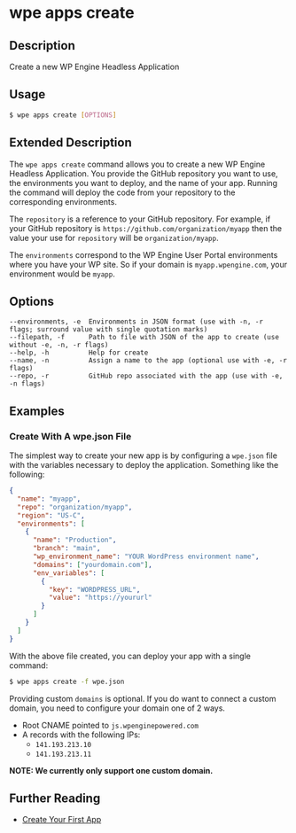 # wpe apps create

## Description

Create a new WP Engine Headless Application

## Usage

```bash
$ wpe apps create [OPTIONS]
```

## Extended Description

The `wpe apps create` command allows you to create a new WP Engine Headless Application. You provide the GitHub repository you want to use, the environments you want to deploy, and the name of your app. Running the command will deploy the code from your repository to the corresponding environments.

The `repository` is a reference to your GitHub repository. For example, if your GitHub repository is `https://github.com/organization/myapp` then the value your use for `repository` will be `organization/myapp`.

The `environments` correspond to the WP Engine User Portal environments where you have your WP site. So if your domain is `myapp.wpengine.com`, your environment would be `myapp`.

## Options

```
--environments, -e  Environments in JSON format (use with -n, -r flags; surround value with single quotation marks)
--filepath, -f      Path to file with JSON of the app to create (use without -e, -n, -r flags)
--help, -h          Help for create
--name, -n          Assign a name to the app (optional use with -e, -r flags)
--repo, -r          GitHub repo associated with the app (use with -e, -n flags)
```

## Examples

### Create With A wpe.json File

The simplest way to create your new app is by configuring a `wpe.json` file with the variables necessary to deploy the application. Something like the following:

```json
{
  "name": "myapp",
  "repo": "organization/myapp",
  "region": "US-C",
  "environments": [
    {
      "name": "Production",
      "branch": "main",
      "wp_environment_name": "YOUR WordPress environment name",
      "domains": ["yourdomain.com"],
      "env_variables": [
        {
          "key": "WORDPRESS_URL",
          "value": "https://yoururl"
        }
      ]
    }
  ]
}
```

With the above file created, you can deploy your app with a single command:

```bash
$ wpe apps create -f wpe.json
```

Providing custom `domains` is optional. If you do want to connect a custom domain, you need to configure your domain one of 2 ways.

- Root CNAME pointed to `js.wpenginepowered.com`
- A records with the following IPs:
  - `141.193.213.10`
  - `141.193.213.11`

**NOTE: We currently only support one custom domain.**

## Further Reading

- [Create Your First App](../../../../guides/create-app)
